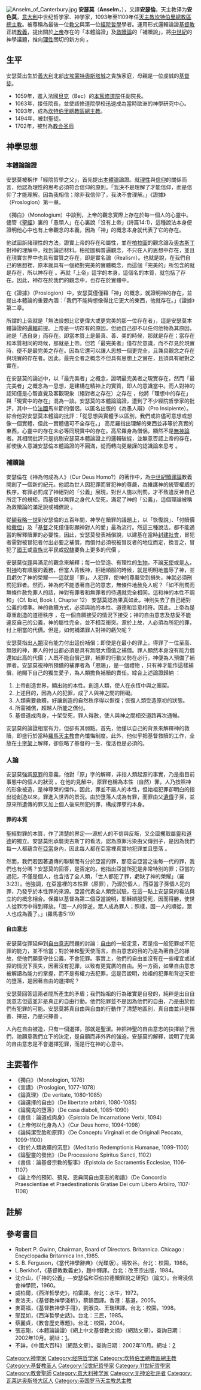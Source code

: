 {{No footnotes|time=2020-04-03T13:02:10+00:00}}
[[File:Anselm_of_Canterbury.jpg|thumb]]
'''安瑟莫'''（'''Anselm'''，{{bd|1033年||1109年|4月21日|catIdx=Anselm}}），又譯'''安瑟倫'''，天主教译为'''安色莫'''，[[意大利|意大利]]中世纪哲学家、神学家，1093年至1109年任[[坎特伯里大主教|天主教坎特伯里總教區總主教]]。被尊稱為最後一位[[教父|教父]]與第一位[[經院哲學|經院哲學]]學者。運用形式邏輯論證[[基督教|基督教]]正統[[教義|教義]]，提出關於[[上帝|上帝]]存在的「本體論證」及[[基督教救贖論|救贖論]]的「補贖說」，將[[中世紀|中世紀]]的神學議題，推向[[理性|理性]]關切的新方向 。

== 生平 ==
安瑟莫出生於[[義大利|義大利]]北部[[皮埃蒙特|皮埃蒙特]][[奧斯塔城|奧斯塔城]]之貴族家庭，母親是一位虔誠的[[基督徒|基督徒]]。
*1059年，進入法國[[貝克|貝克]]（Bec）的[[本篤修道院|本篤修道院]]任副院長。
*1063年，接任院長，並使該修道院學校迅速成為當時歐洲的神學研究中心。
*1093年，成為[[天主教坎特伯里總教區|坎特伯里總教區總主教]]。
*1494年，被封聖徒。
*1702年，被封為[[教会圣师|教会圣师]]

==神學思想 ==
===本體論論證 ===

安瑟莫被稱作「經院哲學之父」，首先提出[[本體論|本體論]]論證。就[[理性|理性]]與[[信仰|信仰]]的關係而言，他認為理性的思考必須符合信仰的原則。「我決不是理解了才能信仰，而是信仰了才能理解。因為我相信；除非我信仰了，我決不會理解。」《證據》（Proslogion）第一章。

《獨白》（Monologium）中談到，上帝的觀念實際上存在於每一個人的心靈中。儘管《[[聖經|聖經]]》裏的「愚頑人」在心裏說「沒有上帝」(詩篇14:1)，這種說法本身便證明他心中也有上帝觀念的本義，因為「神」的概念本身就代表了它的存在。

他試圖訴諸理性的方法，證實上帝的存在和屬性，並在[[柏拉圖|柏拉圖]]的觀念論及[[奧古斯丁|奧古斯丁]]對神的理解中，找到論述材料。柏拉圖稱普遍觀念，不只在人的思想中存在，並且在現實世界中也具有實質之存在，即是實名論（Realism）。也就是說，在我們自己的思想裡，原本就具有一個絕對完美的實體概念，而這個「完美的」所包含的就是存在，所以神存在 。再就「上帝」這字的本身，這個名的本質，就包括了存在。因此，神存在於我們的觀念中，也存在於實體中。

在《證據》（Proslogion）中，安瑟莫僅僅藉「神」的概念，就證明神的存在，並提出本體論的重要內涵：「我們不能夠想像得比它更大的東西，他就存在。」《證據》第二章。

所謂的上帝就是「無法設想比它更偉大或更完美的那一位存在者」，這是安瑟莫本體論證的[[邏輯|邏輯]]前提。上帝是一切存有的原因，但祂自己卻不以任何他物為其原因，祂是「憑自身」而存在。即當本質上是最真、善、美的時候，那就是存在；當存在和本質相同的時候，那就是上帝。但若「最完美者」僅存於意識，而不存見於現實時，便不是最完美之存在。因為它還可以讓人思想一個更完全，且兼具觀念之存在與現實的存在者。因此，最完全者之概念不但具有思想上之實在，且須具有絕對之實在。

在安瑟莫的論述中，以「最完美者」之概念，證明最完美者之現實存在，然而「最完美者」之概念為一思想，是建構在精神上的實質，即人的意識當中。而人對神的認知僅是心智直覺及客觀現象（絕對者之存在）之存在 ，他將「理想中的存在」與「現實中的存在」混為一談。安瑟莫的本體論論證，遭到了不少經院哲學家的批評，其中一位[[法國|法國]]馬牟節的僧侶{{le|马尔毛帖的高尼罗|Gaunilo of Marmoutiers|高尼罗}}，以匿名出版的《為愚人辯》（Pro Insipiente）。綜合他對安瑟莫本體論的批評：「從思想與實體予以區別，我們或許儘可意想或想像一個實體，但此一實體儘可不全存在。」 高尼羅指出理解的東西並非等於真實的東西，心靈中的存在未必等同現實中的存在。高尼羅身為僧侶，顯然不是[[無神論|無神論]]者。其相關批評只是挑剔安瑟莫本體論證上的邏輯破綻，並無意否認上帝的存在，卻使後人意識安瑟倫本體論證的不圓滿，從而轉向更嚴謹的認識論來思考 。

===補贖論===
安瑟倫在《神為何成為人》（Cur Deus Homo?）的著作中，為[[中世紀|中世紀]][[贖罪論|贖罪論]]教義開創了一個新的紀元。他認為世人因犯罪而冒犯神的尊嚴，為維護神的統管權威的秩序，有罪必罰成了神絕對的「公義」展現，對世人施以刑罰，才不致違反神自己所定下的規矩。而基督以無罪之身代人受死，滿足了神的「公義」，這個理論被稱為救贖論的滿足說或補償說 。

從[[額我略一世|額我略一世]]到安瑟倫的五百年間，神學在贖罪的議題上，以「恢復說」、「付贖價給[[撒但|撒但]]」及「[[基督|基督]]之死僅僅彰顯神對人的愛」最為流行。然這三種說法，都不能適當的解釋贖罪的必要性，因此，安瑟莫發表補償說，以建基在當時[[封建社會|封建社會]]，冒犯者需對被冒犯者付出必要之補償，而償付必須視被冒反者的地位而定，換言之，冒犯了[[國王|國王]]或[[貴族|貴族]]比平民或[[奴隸|奴隸]]要負上更多的代價 。

安瑟莫從[[罪|罪]]與滿足的觀念來解釋；每一位受造、有理性的[[生物|生物]]，不論[[天使|天使]]或是[[人|人]]，對[[神|神]]均有順服的義務，但當人背叛神，拒絕順服的時候，就是明明地羞辱了神，並且虧欠了神的榮耀——這就是「罪」。人犯罪，使神的尊嚴受到損失，神就必須刑罰犯罪者。然而，神為何不能憑著自己的意志，無條件地赦免人呢？「如不刑罰而無條件赦免罪人的話，神對有罪者和無罪者的待遇就完全相同，這和神的本性不調和」（Cf. Ibid, Book I, Chapter 12） 安瑟莫認為果真如此，神則失去了自己絕對公義的標準。神的救贖方式，必須與祂的本性、道德和旨意相符。因此，上帝為是尊重創造的道德秩序 ，在一個自願接受的情況下接受；神的自由意志及慈愛不能違反自己的公義，神的屬性完全，並不相互衝突。源於上故，人必須為所犯的罪，付上相當的代價。但是，如何補滿罪人對神的虧欠呢？

安瑟莫指出[[人類|人類]]沒有能力付出這份補償；即使是在最小的罪上，得罪了一位至高、無限的神，罪人的付出都必須是具有無限大價值之補償。罪人顯然本身沒有能力償還如此高的代價；人既不能自償己罪，補罪的行動又勢在必行，神便為人預備了補罪者。安瑟莫視神所預備的補罪者為「恩賜」，是一個禮物 ，只有神才能作這樣補償，祂賜下自己的獨生愛子，為人類擔負補贖的責任。綜合上述論證歸納 ：
#上帝創造世界，顯出祂的本性。創造人類，使人在永恆中與之團契。
#上述目的，因為人的犯罪，成了人與神之間的阻礙。
#人類需要救贖，好讓創造的自然秩序得以恢復；恢復人類受造原初的狀態。
#所需補償，超越人所能之償付。
#基督道成肉身，十架受死，罪人得赦，使人與神之間相交道路再次通暢。
安瑟莫的論證相當有力，但卻有其弱點。首先，他僅以自己的背景來解釋神的救贖，即盛行於當時[[羅馬|羅馬]][[天主教|天主教]]會內懺悔制度。此外，他似乎把基督救贖的工作，全放在[[十字架|十字架]]上解釋，卻忽略了基督的一生、復活也是必須的。

===人論===
安瑟莫強調[[原罪|原罪]]的意義，他對「原」字的解釋，非指人類起源的事實，乃是指目前事態中的個人的狀況 。在他的見解中，原罪也稱為本性（自然）罪，人乃按照神的形象被造，是神尊榮的傑作。因此，罪並不屬人的本性，但始祖犯罪卻明白的指出從創造以來，罪進入世界的景況。由於墮落人成為有罪，而罪由父[[遺傳|遺傳]]子孫，並原來所遺傳的罪又加上個人後來所犯的罪，構成罪孽的本身。

====罪的本質====
聖經對罪的本質，作了清楚的界定──源於人的不信與反叛，又企圖攫取屬[[靈|靈]]和[[道德|道德]]的獨立。安瑟莫則承襲奧古斯丁的看法，認為原罪污染由父傳到子，是因為我們每一人都蘊含在[[亞當|亞當]]身內，因此每人都在亞當裡真實地犯罪並且墮落 。

然而，我們若因著遺傳的聯繫而有分於亞當的罪，那麼自亞當之後每一代的罪，我們也有分嗎？安瑟莫的回答，是否定的。他指出亞當所犯是非常特別的罪；亞當的過犯，不僅是個人，也含括了全人類，「世人都犯了罪，虧缺了神的榮耀」（羅3:23）。他強調，在亞當裡的本性罪（原罪），乃源於個人，而亞當子孫個人犯的罪，乃發乎於本性罪的來源。亞當代表全人類受試驗，在這一點上安瑟莫的看法與立約的概念相合。保羅以基督為第二個亞當說明，耶穌順服受死，因而得勝，使世人從罪污中得到釋放。「因一人的悖逆，眾人成為罪人；照樣，因一人的順從，眾人也成為義了。」(羅馬書5:19)

====自由意志====
安瑟莫從罪延伸到[[自由意志|自由意志]]問題的討論：[[自由|自由]]的一般定意，若是指一般犯罪或不犯罪的能力，並不恰當；對於神和聖天使而言，自由意志的目的乃是為著自己的緣故，使他們願意守住公義，不會犯罪。事實上，他們的自由並沒有在一些權宜或試探的情況下喪失，因著沒有犯罪，以致有更寬廣的自由。另一方面，如果自由意志被解讀為能力的掌握，而不是有權力去犯罪，這是否說明，始祖的犯罪和背逆天使的墮落，是因著自由的選擇呢？

安瑟莫回答這兩者間所產生的矛盾；我們始祖的行為確實是自發的，純粹是出自自我意志但這並非是真正的自由行動。他們犯罪並不是因為他們的自由，乃是由於他們有犯罪的可能。安瑟莫將真自由與自由的行動作了清楚地區別，真自由並非是擇善、擇惡，乃是只擇善 。

人內在自由被造，只有一個選擇，那就是聖潔。神把神聖的自由意志的抉擇給了我們，祂願意我們立下的決定，是自願而非外界的強迫。安瑟莫的解釋，說明了完美的自由意志是不會選擇犯罪，而是行在神的心意中。

==主要著作==
*《獨白》（Monologion, 1076）
*《宣講》（Proslogion, 1077-1078）
*《論真理》（De veritate, 1080-1085）
*《論選擇的自由》（De libertate arbitrii, 1080-1085）
*《論魔鬼的墮落》（De casa diaboli, 1085-1090）
*《書信：論道成肉身》（Epistola De Incarnatione Verbi, 1094）
*《上帝何以化身為人》（Cur Deus homo, 1094-1098）
*《論純潔受胎和原罪》（De Conceptu Virginali et de Originali Peccato, 1099-1100）
*《對於人類救贖的沉思》（Meditatio Redemptionis Humanae, 1099-1100）
*《論聖靈的發出》（De Processione Spiritus Sancti, 1102）
*《書信：論基督宗教的聖事》（Epistola de Sacramentis Ecclesiae, 1106-1107）
*《論上帝的預知、預見、恩典同自由意志的和諧》（De Concordia Praescientiae et Praedestinationis Gratiae Dei cum Libero Arbiiro, 1107-1108）

==註解==
{{reflist}}

==參考書目 ==
*Robert P. Gwinn, Chairman, Board of Directors. Britannica. Chicago : Encyclopadia Britannica Inn.,1985.
*S. B. Ferguson，《當代神學辭典》（光碟版）。楊牧谷。台北：校園，1988。
*L.Berkhof，《基督教教義史》，趙中輝譯。台北：改革宗出版，1984。
*沈介山，《「神的公義」—安瑟倫和亞伯拉德贖罪說之研究》（論文）。台灣浸信會神學院，1960。
*威柏爾，《西洋哲學史》，柏雷譯。台北：水牛，1972。
*麥洛夫，《基督教神學淺析》，蔡錦圖譯。香港：基道，2005。
*麥葛福，《基督教神學手冊》，劉淑良、王瑞琪譯。台北：校園，1998。
*鄔昆如，《西洋哲學史話》。台北：三民，1985。
*蔡麗貞，《教會歷史專題》。台北：校園，2004。
*張志剛，〈本體論論證〉《網上中文基督教文摘》（網路文章）。查詢日期：2002年10月。網址：[http://julian_yeung.tripod.com/collection/cfaq/b6-8.html]{{Wayback|url=http://julian_yeung.tripod.com/collection/cfaq/b6-8.html |date=20070313110121 }}。
*不詳，《中國大百科》（網路文章）。查詢日期：2002年10月。網址：[http://134.208.10.81/cpedia/Content.asp?ID=62189]{{dead link|date=2017年12月 |bot=InternetArchiveBot |fix-attempted=yes }}

{{天主教}}
{{教會聖師}}
{{宗教哲学}}
{{中世紀哲學}}

{{天主教聖人}}
{{DEFAULTSORT:Anselm}}
[[Category:神學家|Category:神學家]]
[[Category:经院哲学家|Category:经院哲学家]]
[[Category:坎特伯里總教區總主教|Category:坎特伯里總教區總主教]]
[[Category:基督教圣人|Category:基督教圣人]]
[[Category:12世紀哲學家|Category:12世紀哲學家]]
[[Category:11世紀哲學家|Category:11世紀哲學家]]
[[Category:教會聖師|Category:教會聖師]]
[[Category:意大利神学家|Category:意大利神学家]]
[[Category:无神论批评者|Category:无神论批评者]]
[[Category:瓦莱达奥斯塔大区人|Category:瓦莱达奥斯塔大区人]]
[[Category:英国罗马天主教总主教|Category:英国罗马天主教总主教]]